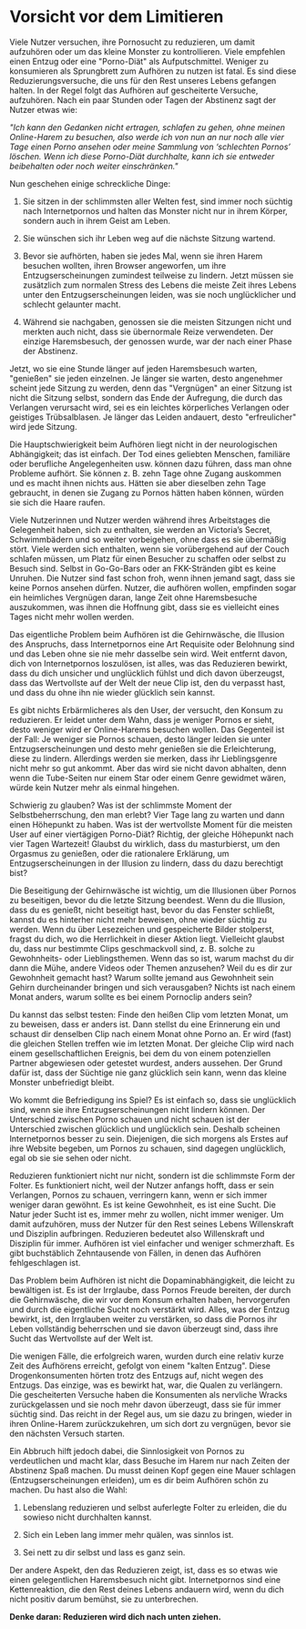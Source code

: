 # Vorsicht vor dem Limitieren

Viele Nutzer versuchen, ihre Pornosucht zu reduzieren,
um damit aufzuhören oder um das kleine Monster zu kontrollieren. Viele
empfehlen einen Entzug oder eine \"Porno-Diät\" als Aufputschmittel.
Weniger zu konsumieren als Sprungbrett zum Aufhören zu nutzen ist fatal.
Es sind diese Reduzierungsversuche, die uns für den Rest unseres Lebens
gefangen halten. In der Regel folgt das Aufhören auf gescheiterte
Versuche, aufzuhören. Nach ein paar Stunden oder Tagen der Abstinenz
sagt der Nutzer etwas wie:

*\"Ich kann den Gedanken nicht ertragen, schlafen zu gehen, ohne meinen
Online-Harem zu besuchen, also werde ich von nun an nur noch alle vier
Tage einen Porno ansehen oder meine Sammlung von 'schlechten Pornos'
löschen. Wenn ich diese Porno-Diät durchhalte, kann ich sie entweder
beibehalten oder noch weiter einschränken.\"*

Nun geschehen einige schreckliche Dinge:

1.  Sie sitzen in der schlimmsten aller Welten fest, sind immer noch
    süchtig nach Internetpornos und halten das Monster nicht nur in
    ihrem Körper, sondern auch in ihrem Geist am Leben.

2.  Sie wünschen sich ihr Leben weg auf die nächste Sitzung wartend.

3.  Bevor sie aufhörten, haben sie jedes Mal, wenn sie ihren Harem
    besuchen wollten, ihren Browser angeworfen, um ihre
    Entzugserscheinungen zumindest teilweise zu lindern. Jetzt müssen
    sie zusätzlich zum normalen Stress des Lebens die meiste Zeit ihres
    Lebens unter den Entzugserscheinungen leiden, was sie noch
    unglücklicher und schlecht gelaunter macht.

4.  Während sie nachgaben, genossen sie die meisten Sitzungen nicht und
    merkten auch nicht, dass sie übernormale Reize verwendeten. Der
    einzige Haremsbesuch, der genossen wurde, war der nach einer Phase
    der Abstinenz.

Jetzt, wo sie eine Stunde länger auf jeden Haremsbesuch warten,
\"genießen\" sie jeden einzelnen. Je länger sie warten, desto angenehmer
scheint jede Sitzung zu werden, denn das \"Vergnügen\" an einer Sitzung
ist nicht die Sitzung selbst, sondern das Ende der Aufregung, die durch
das Verlangen verursacht wird, sei es ein leichtes körperliches
Verlangen oder geistiges Trübsalblasen. Je länger das Leiden andauert,
desto \"erfreulicher\" wird jede Sitzung.

Die Hauptschwierigkeit beim Aufhören liegt nicht in der neurologischen
Abhängigkeit; das ist einfach. Der Tod eines geliebten Menschen,
familiäre oder berufliche Angelegenheiten usw. können dazu führen, dass
man ohne Probleme aufhört. Sie können z. B. zehn Tage ohne Zugang
auskommen und es macht ihnen nichts aus. Hätten sie aber dieselben zehn
Tage gebraucht, in denen sie Zugang zu Pornos hätten haben können,
würden sie sich die Haare raufen.

Viele Nutzerinnen und Nutzer werden während ihres Arbeitstages die
Gelegenheit haben, sich zu enthalten, sie werden an Victoria's Secret,
Schwimmbädern und so weiter vorbeigehen, ohne dass es sie übermäßig
stört. Viele werden sich enthalten, wenn sie vorübergehend auf der Couch
schlafen müssen, um Platz für einen Besucher zu schaffen oder selbst zu
Besuch sind. Selbst in Go-Go-Bars oder an FKK-Stränden gibt es keine
Unruhen. Die Nutzer sind fast schon froh, wenn ihnen jemand sagt, dass
sie keine Pornos ansehen dürfen. Nutzer, die aufhören wollen, empfinden
sogar ein heimliches Vergnügen daran, lange Zeit ohne Haremsbesuche
auszukommen, was ihnen die Hoffnung gibt, dass sie es vielleicht eines
Tages nicht mehr wollen werden.

Das eigentliche Problem beim Aufhören ist die Gehirnwäsche, die Illusion
des Anspruchs, dass Internetpornos eine Art Requisite oder Belohnung
sind und das Leben ohne sie nie mehr dasselbe sein wird. Weit entfernt
davon, dich von Internetpornos loszulösen, ist alles, was das Reduzieren
bewirkt, dass du dich unsicher und unglücklich fühlst und dich davon
überzeugst, dass das Wertvollste auf der Welt der neue Clip ist, den du
verpasst hast, und dass du ohne ihn nie wieder glücklich sein kannst.

Es gibt nichts Erbärmlicheres als den User, der versucht, den Konsum zu
reduzieren. Er leidet unter dem Wahn, dass je weniger Pornos er sieht,
desto weniger wird er Online-Harems besuchen wollen. Das Gegenteil ist
der Fall: Je weniger sie Pornos schauen, desto länger leiden sie unter
Entzugserscheinungen und desto mehr genießen sie die Erleichterung,
diese zu lindern. Allerdings werden sie merken, dass ihr Lieblingsgenre
nicht mehr so gut ankommt. Aber das wird sie nicht davon abhalten, denn
wenn die Tube-Seiten nur einem Star oder einem Genre gewidmet wären,
würde kein Nutzer mehr als einmal hingehen.

Schwierig zu glauben? Was ist der schlimmste Moment der
Selbstbeherrschung, den man erlebt? Vier Tage lang zu warten und dann
einen Höhepunkt zu haben. Was ist der wertvollste Moment für die meisten
User auf einer viertägigen Porno-Diät? Richtig, der gleiche Höhepunkt
nach vier Tagen Wartezeit! Glaubst du wirklich, dass du masturbierst, um
den Orgasmus zu genießen, oder die rationalere Erklärung, um
Entzugserscheinungen in der Illusion zu lindern, dass du dazu berechtigt
bist?

Die Beseitigung der Gehirnwäsche ist wichtig, um die Illusionen über
Pornos zu beseitigen, bevor du die letzte Sitzung beendest. Wenn du die
Illusion, dass du es genießt, nicht beseitigt hast, bevor du das Fenster
schließt, kannst du es hinterher nicht mehr beweisen, ohne wieder
süchtig zu werden. Wenn du über Lesezeichen und gespeicherte Bilder
stolperst, fragst du dich, wo die Herrlichkeit in dieser Aktion liegt.
Vielleicht glaubst du, dass nur bestimmte Clips geschmackvoll sind, z.
B. solche zu Gewohnheits- oder Lieblingsthemen. Wenn das so ist, warum
machst du dir dann die Mühe, andere Videos oder Themen anzusehen? Weil
du es dir zur Gewohnheit gemacht hast? Warum sollte jemand aus
Gewohnheit sein Gehirn durcheinander bringen und sich verausgaben?
Nichts ist nach einem Monat anders, warum sollte es bei einem Pornoclip
anders sein?

Du kannst das selbst testen: Finde den heißen Clip vom letzten Monat, um
zu beweisen, dass er anders ist. Dann stellst du eine Erinnerung ein und
schaust dir denselben Clip nach einem Monat ohne Porno an. Er wird
(fast) die gleichen Stellen treffen wie im letzten Monat. Der gleiche
Clip wird nach einem gesellschaftlichen Ereignis, bei dem du von einem
potenziellen Partner abgewiesen oder getestet wurdest, anders aussehen.
Der Grund dafür ist, dass der Süchtige nie ganz glücklich sein kann,
wenn das kleine Monster unbefriedigt bleibt.

Wo kommt die Befriedigung ins Spiel? Es ist einfach so, dass sie
unglücklich sind, wenn sie ihre Entzugserscheinungen nicht lindern
können. Der Unterschied zwischen Porno schauen und nicht schauen ist der
Unterschied zwischen glücklich und unglücklich sein. Deshalb scheinen
Internetpornos besser zu sein. Diejenigen, die sich morgens als Erstes
auf ihre Website begeben, um Pornos zu schauen, sind dagegen
unglücklich, egal ob sie sie sehen oder nicht.

Reduzieren funktioniert nicht nur nicht, sondern ist die schlimmste Form
der Folter. Es funktioniert nicht, weil der Nutzer anfangs hofft, dass
er sein Verlangen, Pornos zu schauen, verringern kann, wenn er sich
immer weniger daran gewöhnt. Es ist keine Gewohnheit, es ist eine Sucht.
Die Natur jeder Sucht ist es, immer mehr zu wollen, nicht immer weniger.
Um damit aufzuhören, muss der Nutzer für den Rest seines Lebens
Willenskraft und Disziplin aufbringen. Reduzieren bedeutet also
Willenskraft und Disziplin für immer. Aufhören ist viel einfacher und
weniger schmerzhaft. Es gibt buchstäblich Zehntausende von Fällen, in
denen das Aufhören fehlgeschlagen ist.

Das Problem beim Aufhören ist nicht die Dopaminabhängigkeit, die leicht
zu bewältigen ist. Es ist der Irrglaube, dass Pornos Freude bereiten,
der durch die Gehirnwäsche, die wir vor dem Konsum erhalten haben,
hervorgerufen und durch die eigentliche Sucht noch verstärkt wird.
Alles, was der Entzug bewirkt, ist, den Irrglauben weiter zu verstärken,
so dass die Pornos ihr Leben vollständig beherrschen und sie davon
überzeugt sind, dass ihre Sucht das Wertvollste auf der Welt ist.

Die wenigen Fälle, die erfolgreich waren, wurden durch eine relativ
kurze Zeit des Aufhörens erreicht, gefolgt von einem \"kalten Entzug\".
Diese Drogenkonsumenten hörten trotz des Entzugs auf, nicht wegen des
Entzugs. Das einzige, was es bewirkt hat, war, die Qualen zu verlängern.
Die gescheiterten Versuche haben die Konsumenten als nervliche Wracks
zurückgelassen und sie noch mehr davon überzeugt, dass sie für immer
süchtig sind. Das reicht in der Regel aus, um sie dazu zu bringen,
wieder in ihren Online-Harem zurückzukehren, um sich dort zu vergnügen,
bevor sie den nächsten Versuch starten.

Ein Abbruch hilft jedoch dabei, die Sinnlosigkeit von Pornos zu
verdeutlichen und macht klar, dass Besuche im Harem nur nach Zeiten der
Abstinenz Spaß machen. Du musst deinen Kopf gegen eine Mauer schlagen
(Entzugserscheinungen erleiden), um es dir beim Aufhören schön zu
machen. Du hast also die Wahl:

1.  Lebenslang reduzieren und selbst auferlegte Folter zu erleiden, die
    du sowieso nicht durchhalten kannst.

2.  Sich ein Leben lang immer mehr quälen, was sinnlos ist.

3.  Sei nett zu dir selbst und lass es ganz sein.

Der andere Aspekt, den das Reduzieren zeigt, ist, dass es so etwas wie
einen gelegentlichen Haremsbesuch nicht gibt. Internetpornos sind eine
Kettenreaktion, die den Rest deines Lebens andauern wird, wenn du dich
nicht positiv darum bemühst, sie zu unterbrechen.

**Denke daran: Reduzieren wird dich nach unten ziehen.**
